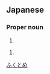 ==Japanese==
{{ja-kanjitab|福|留}}

===Proper noun===
{{ja-pos|proper|ふくとめ}}

# {{surname|lang=ja}}

{{ja-pos|proper|ふくどめ}}

# {{surname|lang=ja}}

[[Category:Japanese surnames|ふくとめ]]